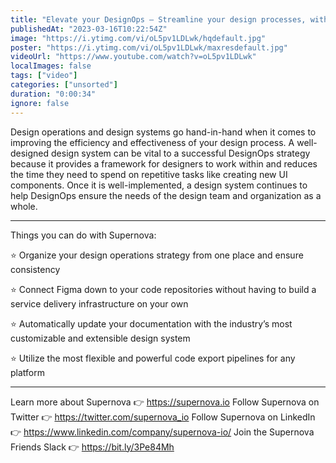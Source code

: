 ```yaml
---
title: "Elevate your DesignOps — Streamline your design processes, with Supernova"
publishedAt: "2023-03-16T10:22:54Z"
image: "https://i.ytimg.com/vi/oL5pv1LDLwk/hqdefault.jpg"
poster: "https://i.ytimg.com/vi/oL5pv1LDLwk/maxresdefault.jpg"
videoUrl: "https://www.youtube.com/watch?v=oL5pv1LDLwk"
localImages: false
tags: ["video"]
categories: ["unsorted"]
duration: "0:00:34"
ignore: false
---
```

Design operations and design systems go hand-in-hand when it comes to improving the efficiency and effectiveness of your design process.  A well-designed design system can be vital to a successful DesignOps strategy because it provides a framework for designers to work within and reduces the time they need to spend on repetitive tasks like creating new UI components.  Once it is well-implemented, a design system continues to help DesignOps ensure the needs of the design team and organization as a whole.

--------
Things you can do with Supernova:

⭐️ Organize your design operations strategy from one place and ensure consistency

⭐️ Connect Figma down to your code repositories without having to build a service delivery infrastructure on your own

⭐️ Automatically update your documentation with the industry’s most customizable and extensible design system

⭐️ Utilize the most flexible and powerful code export pipelines for any platform

--------
Learn more about Supernova 👉 https://supernova.io
Follow Supernova on Twitter 👉  https://twitter.com/supernova_io
Follow Supernova on LinkedIn 👉 https://www.linkedin.com/company/supernova-io/
Join the Supernova Friends Slack 👉 https://bit.ly/3Pe84Mh
